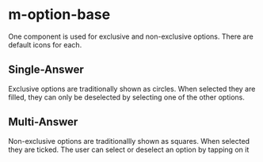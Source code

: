 
<Meta of={OptionBaseStories} title="Molecules/Scale" />

# m-option-base
One component is used for exclusive and non-exclusive options.  There are default icons for each.

## Single-Answer
Exclusive options are traditionally shown as circles.  When selected they are filled, they can only be deselected by selecting one of the other options.
<Canvas of={OptionBaseStories.StandardRadio} />
<Controls of={OptionBaseStories.StandardRadio} />

## Multi-Answer 
Non-exclusive options are traditionallly shown as squares.  When selected they are ticked.  The user can select or deselect an option by tapping on it
<Canvas of={OptionBaseStories.StandardCheck} />
<Controls of={OptionBaseStories.StandardCheck} />
